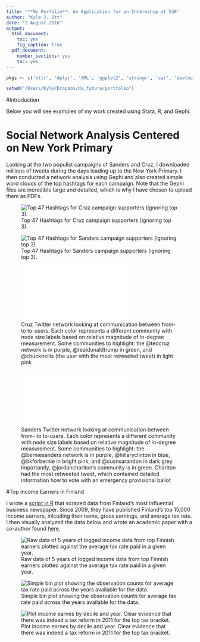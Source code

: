 ```yaml
---
title: '**My Porfolio**: An Application for an Internship at 538'
author: "Kyle J. Ott"
date: "2 August 2016"
output:
  html_document:
    toc: yes
    fig_caption: true
  pdf_document:
    number_sections: yes
    toc: yes
---
```

```r
pkgs <- c('httr', 'dplyr', 'XML', 'ggplot2', 'stringr', 'car', 'devtools', 'rsdmx', 'stargazer', 'knitr', 'CausalImpact', 'tidyr', 'reshape2', 'sandwich', 'lmtest', 'plm')

setwd("/Users/Kyle/Dropbox/da_future/portfolio")
```

\pagebreak

#Introduction

Below you will see examples of my work created using Stata, R, and Gephi.

# Social Network Analysis Centered on New York Primary

Looking at the two populist campaigns of Sanders and Cruz, I downloaded millions of tweets during the days leading up to the New York Primary. I then conducted a network analysis using Gephi and also created simple word clouds of the top hashtags for each campaign. Note that the Gephi files are incredible large and detailed, which is why I have chosen to upload them as PDFs.

![Top 47 Hashtags for Cruz campaign supporters (ignoring top 3).](newmedia5.png)

![Top 47 Hashtags for Sanders campaign supporters (ignoring top 3).](newmedia6.png)

![Cruz Twitter network looking at communication between from- to to-users. Each color represents a different community with node size labels based on relative magnitude of in-degree measurement. Some communities to highlight: the @tedcruz network is in purple, @realdonaldtrump in green, and @chucknellis (the user with the most retweeted tweet) in light pink](newmedia1.pdf)

![Sanders Twitter network looking at communication between from- to to-users. Each color represents a different community with node size labels based on relative magnitude of in-degree measurement. Some communities to highlight: the @berniesanders network is in purple, @hillaryclinton in blue, @bkforbernie in bright pink, and @susnsarandon in dark grey. Importantly, @jordanchariton's community is in green. Chariton had the most retweeted tweet, which contained detailed information how to vote with an emergency provisional ballot](newmedia2.pdf)


#Top Income Earners in Finland

I wrote a [script in R ](https://github.com/kylejott/Final_Project/blob/master/data_scraping.R) that scraped data from Finland's most influential business newspaper. Since 2009, they have published Finland's top 15,000 income earners, inlcuding their name, gross earnings, and average tax rate. I then visually analyzed the data below and wrote an academic paper with a co-author found [here](https://github.com/kylejott/Final_Project/blob/master/final_paper.pdf).

![Raw data of 5 years of logged income data from top Finnish earners plotted against the average tax rate paid in a given year.](fin3.png)

![Simple bin plot showing the observation counts for average tax rate paid across the years available for the data.](fin6.png)

![Plot income earnes by decile and year. Clear evidence that there was indeed a tax reform in 2011 for the top tax bracket.](fin8.png)






